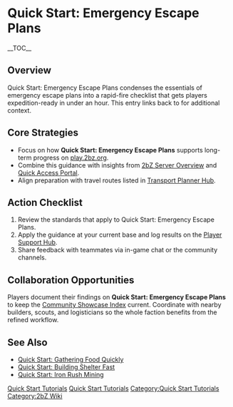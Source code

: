 {{Short description|Quick Start: Emergency Escape Plans condenses the essentials of emergency escape plans into a rapid-fire checklist that gets players expedition-ready in under an hour}}
= Quick Start: Emergency Escape Plans =
{{2bZ Navbox}}
__TOC__

== Overview ==
Quick Start: Emergency Escape Plans condenses the essentials of emergency escape plans
into a rapid-fire checklist that gets players expedition-ready in under an hour. This
entry links back to [[Category:Quick Start Tutorials|Quick Start Tutorials]] for
additional context.

== Core Strategies ==
* Focus on how '''Quick Start: Emergency Escape Plans''' supports long-term progress on [[play.2bz.org]].
* Combine this guidance with insights from [[2bZ Server Overview]] and [[Quick Access Portal]].
* Align preparation with travel routes listed in [[Transport Planner Hub]].

== Action Checklist ==
# Review the [[Category:Quick Start Tutorials|Quick Start Tutorials]] standards that apply to Quick Start: Emergency Escape Plans.
# Apply the guidance at your current base and log results on the [[Player Support Hub]].
# Share feedback with teammates via in-game chat or the community channels.

== Collaboration Opportunities ==
Players document their findings on '''Quick Start: Emergency Escape Plans''' to keep the
[[Community Showcase Index]] current. Coordinate with nearby builders, scouts, and
logisticians so the whole faction benefits from the refined workflow.

== See Also ==
* [[Quick Start: Gathering Food Quickly]]
* [[Quick Start: Building Shelter Fast]]
* [[Quick Start: Iron Rush Mining]]

[[Category:Quick Start Tutorials]]
[[Category:2bZ Wiki]]
